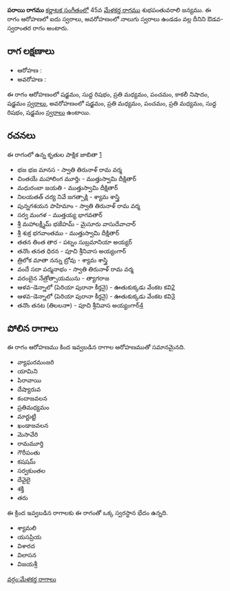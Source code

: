 {{Infobox ragam
	| name          	= పరాయి
	| synonym	    	= 
	| mela          	= 
	| chakra        	= 
	| janaka        	= 
	| type          	= ఔడవ-స్వరాంతర
	| arohanam      	= {{svaraC|S|R1|M2|P|N3|S'}} 
	| avarohanam    	= {{svaraC|S'|M2|P|M2|R1|S}}
	| jeeva         	=
	| chhaya        	=
	| nyasa         	=
	| vishesha      	= 
	| equivalent  		= 
}}
{{కర్ణాటక సంగీత రాగాలు}}
'''పరాయి రాగము''' [[కర్ణాటక సంగీతం]]లో 45వ [[మేళకర్త రాగము]] శుభపంతువరాలి జన్యము.  ఈ రాగం ఆరోహణలో ఐదు స్వరాలు, అవరోహణంలో నాలుగు స్వరాలు ఉండడం వల్ల దీనిని ఔడవ-స్వరాంతర రాగం అంటారు.


==రాగ లక్షణాలు==


* ఆరోహణ : {{svaraC|S|R1|M2|P|N3|S'}} 
* అవరోహణ : {{svaraC|S'|M2|P|M2|R1|S}}

ఈ రాగం ఆరోహణంలో షడ్జమం, సుద్ద రిషభం, ప్రతి మధ్యమం, పంచమం, కాకలీ నిషాదం, షడ్జమం [[స్వరాలు]], అవరోహణంలో షడ్జమం, ప్రతి మధ్యమం, పంచమం, ప్రతి మధ్యమం, సుద్ద రిషభం, షడ్జమం [[స్వరాలు]] ఉంటాయి.

==రచనలు==
ఈ రాగంలో ఉన్న కృతుల పాక్షిక జాబితా [https://github.com/ssrihari/ragavardhini/blob/master/ragas/kritis.psv]
* భజ భజ మానస - స్వాతి తిరునాళ్ రామ వర్మ
* చింతయే మహాలింగ మూర్తిఁ - ముత్తుస్వామి దీక్షితార్
* మధురంబా జయతి - ముత్తుస్వామి దీక్షితార్
* నిలయతత్ చర్య నివే జగత్సాక్షి - శ్యామ శాస్త్రి
* పున్నగశయన పాహిమాం - స్వాతి తిరునాళ్ రామ వర్మ
* సర్వ మంగళ - ముత్తయ్య భాగవతార్
* శ్రీ మహాలక్ష్మీమ్ భజేహమ్ - మైసూరు వాసుదేవాచార్
* శ్రీ శుక్ర భగవాంతము - ముత్తుస్వామి దీక్షితార్
* తతన తింత తార - పట్నం సుబ్రమానియా అయ్యర్
* తనొం తనత ధిరన - పూచి శ్రీనివాస అయ్యంగార్
* త్రిలోక మాతా నన్ను బ్రోవు - శ్యామ శాస్త్రి
* వందే సదా పద్మనాభం - స్వాతి తిరునాళ్ రామ వర్మ
* వరంబైన నేత్రోత్సాయమును - త్యాగరాజ
* ఆళవ-డెన్నాలో (పెరియా పురానా కీర్తనై) - ఊతుకుక్కడు వేంకట కవి[http://www.karnatik.com/c3139.shtml]
* ఆళవ-డెన్నాలో (పెరియా పురానా కీర్తనై) - ఊతుకుక్కడు వేంకట కవి[http://www.karnatik.com/c3139.shtml]
* తనొం తనట (తిలలనాా) - పూచి శ్రీనివాస అయ్యంగార్[http://www.karnatik.com/c3270.shtml]




==పోలిన రాగాలు==
ఈ రాగం ఆరోహణము కింద ఇవ్వబడిన రాగాల ఆరోహణముతో సమానమైనది.
* వ్యాఘరమంజరి
* యామిని
* పిరావాయి
* దేష్యారువ
* కందాజవలన
* ప్రతిమధ్యమం
* మార్టుట్టి
* ఖండాజవలన
* మెసావేరి
* రామమూర్తి
* గౌరీపంతు
* కషషమ్
* సర్వకుంతల
* దేవైలై
* శక్తి
* తరు

ఈ క్రింద ఇవ్వబడిన రాగాలకు ఈ రాగంతో ఒక్క స్వరస్థాన భేదం ఉన్నది.
* శ్యామలి
* యసప్రియ
* విశారద
* విలాసన
* విజయశ్రీ



[[వర్గం:మేళకర్త రాగాలు]]